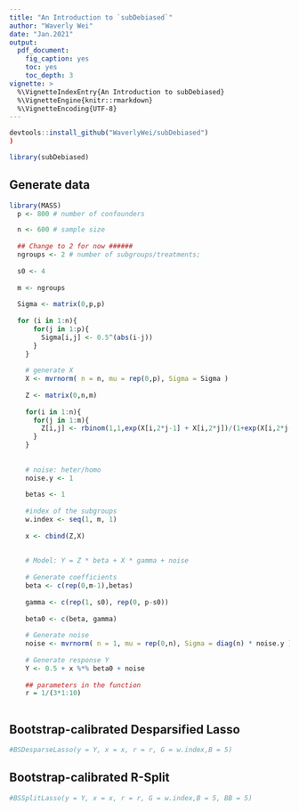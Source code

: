 ```yaml
---
title: "An Introduction to `subDebiased`"
author: "Waverly Wei"
date: "Jan.2021"
output: 
  pdf_document:
    fig_caption: yes
    toc: yes
    toc_depth: 3
vignette: >
  %\VignetteIndexEntry{An Introduction to subDebiased}
  %\VignetteEngine{knitr::rmarkdown}
  %\VignetteEncoding{UTF-8}
---
```


```r
devtools::install_github("WaverlyWei/subDebiased")
)
```

```r
library(subDebiased)
```

## Generate data
```r
library(MASS)
  p <- 800 # number of confounders

  n <- 600 # sample size
  
  ## Change to 2 for now ######
  ngroups <- 2 # number of subgroups/treatments;
  
  s0 <- 4
  
  m <- ngroups
    
  Sigma <- matrix(0,p,p)
    
  for (i in 1:n){
      for(j in 1:p){
        Sigma[i,j] <- 0.5^(abs(i-j))
      }
    }
    
    # generate X 
    X <- mvrnorm( n = n, mu = rep(0,p), Sigma = Sigma )
    
    Z <- matrix(0,n,m)
    
    for(i in 1:n){
      for(j in 1:m){
        Z[i,j] <- rbinom(1,1,exp(X[i,2*j-1] + X[i,2*j])/(1+exp(X[i,2*j-1] + X[i,2*j])))
      }
    }
    
    
    # noise: heter/homo
    noise.y <- 1
    
    betas <- 1
    
    #index of the subgroups
    w.index <- seq(1, m, 1) 
    
    x <- cbind(Z,X)
    
    
    # Model: Y = Z * beta + X * gamma + noise
    
    # Generate coefficients
    beta <- c(rep(0,m-1),betas) 
    
    gamma <- c(rep(1, s0), rep(0, p-s0)) 
    
    beta0 <- c(beta, gamma)
    
    # Generate noise 
    noise <- mvrnorm( n = 1, mu = rep(0,n), Sigma = diag(n) * noise.y )
    
    # Generate response Y 
    Y <- 0.5 + x %*% beta0 + noise
    
    ## parameters in the function
    r = 1/(3*1:10)
    
```

## Bootstrap-calibrated Desparsified Lasso
```r
#BSDesparseLasso(y = Y, x = x, r = r, G = w.index,B = 5)
```

## Bootstrap-calibrated R-Split
```r
#BSSplitLasso(y = Y, x = x, r = r, G = w.index,B = 5, BB = 5)
```
